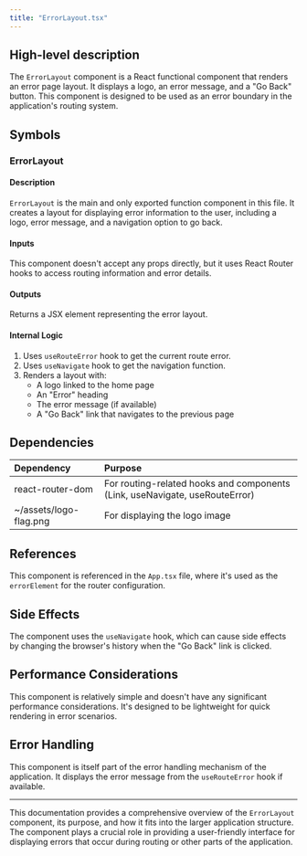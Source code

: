 ```yaml
---
title: "ErrorLayout.tsx"
---
```


## High-level description
The `ErrorLayout` component is a React functional component that renders an error page layout. It displays a logo, an error message, and a "Go Back" button. This component is designed to be used as an error boundary in the application's routing system.

## Symbols

### ErrorLayout
#### Description
`ErrorLayout` is the main and only exported function component in this file. It creates a layout for displaying error information to the user, including a logo, error message, and a navigation option to go back.

#### Inputs
This component doesn't accept any props directly, but it uses React Router hooks to access routing information and error details.

#### Outputs
Returns a JSX element representing the error layout.

#### Internal Logic
1. Uses `useRouteError` hook to get the current route error.
2. Uses `useNavigate` hook to get the navigation function.
3. Renders a layout with:
   - A logo linked to the home page
   - An "Error" heading
   - The error message (if available)
   - A "Go Back" link that navigates to the previous page

## Dependencies
| Dependency | Purpose |
|:-----------|:--------|
| react-router-dom | For routing-related hooks and components (Link, useNavigate, useRouteError) |
| ~/assets/logo-flag.png | For displaying the logo image |

## References
This component is referenced in the `App.tsx` file, where it's used as the `errorElement` for the router configuration.

## Side Effects
The component uses the `useNavigate` hook, which can cause side effects by changing the browser's history when the "Go Back" link is clicked.

## Performance Considerations
This component is relatively simple and doesn't have any significant performance considerations. It's designed to be lightweight for quick rendering in error scenarios.

## Error Handling
This component is itself part of the error handling mechanism of the application. It displays the error message from the `useRouteError` hook if available.

___

This documentation provides a comprehensive overview of the `ErrorLayout` component, its purpose, and how it fits into the larger application structure. The component plays a crucial role in providing a user-friendly interface for displaying errors that occur during routing or other parts of the application.